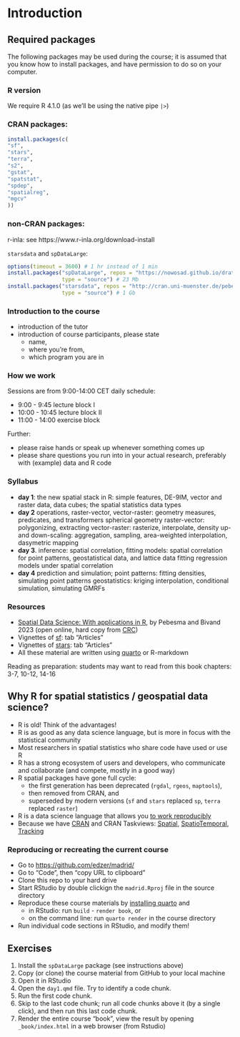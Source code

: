 # Introduction {.unnumbered}


## Required packages

The following packages may be used during the course; it is assumed
that you know how to install packages, and have permission to do
so on your computer. 

### R version

We require R 4.1.0 (as we'll be using the native pipe `|>`)

### CRAN packages:

```r
install.packages(c(
"sf",
"stars",
"terra",
"s2",
"gstat",
"spatstat",
"spdep",
"spatialreg",
"mgcv"
))
```

### non-CRAN packages:

r-inla: see https://www.r-inla.org/download-install

`starsdata` and `spDataLarge`:
```r
options(timeout = 3600) # 1 hr instead of 1 min
install.packages("spDataLarge", repos = "https://nowosad.github.io/drat/", 
				 type = "source") # 23 Mb
install.packages("starsdata", repos = "http://cran.uni-muenster.de/pebesma/", 
				 type = "source") # 1 Gb
```

### Introduction to the course

* introduction of the tutor
* introduction of course participants, please state
   * name,
   * where you're from,
   * which program you are in

### How we work

Sessions are from 9:00-14:00 CET 
daily schedule:

* 9:00 - 9:45 lecture block I
* 10:00 - 10:45 lecture block II
* 11:00 - 14:00 exercise block

Further:

* please raise hands or speak up whenever something comes up
* please share questions you run into in your actual research, preferably with (example) data and R code

### Syllabus


* **day 1**: the new spatial stack in R:
  simple features, DE-9IM, vector and raster data, data cubes;
  the spatial statistics data types
* **day 2** operations, raster-vector, vector-raster:
  geometry measures, predicates, and transformers
  spherical geometry
  raster-vector: polygonizing, extracting
  vector-raster: rasterize, interpolate, density
  up- and down-scaling: aggregation, sampling, area-weighted interpolation, dasymetric mapping
* **day 3**. inference: spatial correlation, fitting models:
  spatial correlation for point patterns, geostatistical data, and lattice data
  fitting regression models under spatial correlation
* **day 4** prediction and simulation;
  point patterns: fitting densities, simulating point patterns
  geostatistics: kriging interpolation, conditional simulation,
  simulating GMRFs

### Resources

* [Spatial Data Science: With applications in R](https://r-spatial.org/book/), by Pebesma and Bivand 2023 (open online, hard copy from [CRC](https://www.routledge.com/Spatial-Data-Science-With-Applications-in-R/Pebesma-Bivand/p/book/9781138311183))
* Vignettes of [sf](https://r-spatial.github.io/sf/): tab "Articles"
* Vignettes of [stars](https://r-spatial.github.io/stars/): tab "Articles"
* All these material are written using [quarto](https://quarto.org/) or R-markdown

Reading as preparation: students may want to read from this book chapters: 3-7, 10-12, 14-16

## Why R for spatial statistics / geospatial data science?

* R is old! Think of the advantages!
* R is as good as any data science language, but is more in focus with the statistical community
* Most researchers in spatial statistics who share code have used or use R
* R has a strong ecosystem of users and developers, who communicate and collaborate (and compete, mostly in a good way)
* R spatial packages have gone full cycle: 
    * the first generation has been deprecated (`rgdal`, `rgeos`, `maptools`),
    * then removed from CRAN, and 
    * superseded by modern versions (`sf` and `stars` replaced `sp`, `terra` replaced `raster`)
* R is a data science language that allows you [to work reproducibly](https://eartharxiv.org/repository/view/3216/)
* Because we have [CRAN](https://cran.r-project.org/) and CRAN Taskviews: [Spatial](https://cran.r-project.org/web/views/Spatial.html), [SpatioTemporal](https://cran.r-project.org/web/views/SpatioTemporal.html), [Tracking](https://cran.r-project.org/web/views/Tracking.html)

### Reproducing or recreating the current course

* Go to [https://github.com/edzer/madrid/](https://github.com/edzer/madrid/)
* Go to "Code", then "copy URL to clipboard"
* Clone this repo to your hard drive
* Start RStudio by double clickign the `madrid.Rproj` file in the source directory
* Reproduce these course materials by [installing quarto](https://quarto.org/docs/get-started/) and 
    * in RStudio: run `build` - `render book`, or
    * on the command line: run `quarto render` in the course directory 
* Run individual code sections in RStudio, and modify them!

## Exercises

1. Install the `spDataLarge` package (see instructions above)
2. Copy (or clone) the course material from GitHub to your local machine
3. Open it in RStudio
4. Open the `day1.qmd` file. Try to identify a code chunk.
5. Run the first code chunk.
6. Skip to the last code chunk; run all code chunks above it (by a single click), and then run this last code chunk.
7. Render the entire course "book", view the result by opening `_book/index.html` in a web browser (from Rstudio)
